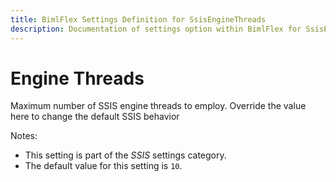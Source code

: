 ```yaml
---
title: BimlFlex Settings Definition for SsisEngineThreads
description: Documentation of settings option within BimlFlex for SsisEngineThreads
---
```

<head>
  <meta name="varigenceProduct" content="BimlFlex"></meta>
  <meta name="varigenceArticleType" content="Reference"></meta>
</head>

# Engine Threads

Maximum number of SSIS engine threads to employ. Override the value here to change the default SSIS behavior

Notes:

* This setting is part of the *SSIS* settings category.
* The default value for this setting is `10`.
